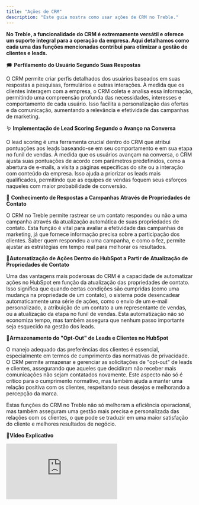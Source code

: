 ```yaml
---
title: "Ações de CRM"
description: "Este guia mostra como usar ações de CRM no Treble."
---
```


**No Treble, a funcionalidade do CRM é extremamente versátil e oferece um suporte integral para a operação da empresa. Aqui detalhamos como cada uma das funções mencionadas contribui para otimizar a gestão de clientes e leads.**

🗯️ **Perfilamento do Usuário Segundo Suas Respostas**

O CRM permite criar perfis detalhados dos usuários baseados em suas respostas a pesquisas, formulários e outras interações. À medida que os clientes interagem com a empresa, o CRM coleta e analisa essa informação, permitindo uma compreensão profunda das necessidades, interesses e comportamento de cada usuário. Isso facilita a personalização das ofertas e da comunicação, aumentando a relevância e efetividade das campanhas de marketing.

🪱 **Implementação de Lead Scoring Segundo o Avanço na Conversa**

O lead scoring é uma ferramenta crucial dentro do CRM que atribui pontuações aos leads baseando-se em seu comportamento e em sua etapa no funil de vendas. À medida que os usuários avançam na conversa, o CRM ajusta suas pontuações de acordo com parâmetros predefinidos, como a abertura de e-mails, a visita a páginas específicas do site ou a interação com conteúdo da empresa. Isso ajuda a priorizar os leads mais qualificados, permitindo que as equipes de vendas foquem seus esforços naqueles com maior probabilidade de conversão.

🍄 **Conhecimento de Respostas a Campanhas Através de Propriedades de Contato**

O CRM no Treble permite rastrear se um contato respondeu ou não a uma campanha através da atualização automática de suas propriedades de contato. Esta função é vital para avaliar a efetividade das campanhas de marketing, já que fornece informação precisa sobre a participação dos clientes. Saber quem respondeu a uma campanha, e como o fez, permite ajustar as estratégias em tempo real para melhorar os resultados.

📒**Automatização de Ações Dentro do HubSpot a Partir de Atualização de Propriedades de Contato**

Uma das vantagens mais poderosas do CRM é a capacidade de automatizar ações no HubSpot em função da atualização das propriedades de contato. Isso significa que quando certas condições são cumpridas (como uma mudança na propriedade de um contato), o sistema pode desencadear automaticamente uma série de ações, como o envio de um e-mail personalizado, a atribuição de um contato a um representante de vendas, ou a atualização da etapa no funil de vendas. Esta automatização não só economiza tempo, mas também assegura que nenhum passo importante seja esquecido na gestão dos leads.

🎈**Armazenamento do "Opt-Out" de Leads e Clientes no HubSpot**

O manejo adequado das preferências dos clientes é essencial, especialmente em termos de cumprimento das normativas de privacidade. O CRM permite armazenar e gerenciar as solicitações de "opt-out" de leads e clientes, assegurando que aqueles que decidiram não receber mais comunicações não sejam contatados novamente. Este aspecto não só é crítico para o cumprimento normativo, mas também ajuda a manter uma relação positiva com os clientes, respeitando seus desejos e melhorando a percepção da marca.

Estas funções do CRM no Treble não só melhoram a eficiência operacional, mas também asseguram uma gestão mais precisa e personalizada das relações com os clientes, o que pode se traduzir em uma maior satisfação do cliente e melhores resultados de negócio.

🥁**Vídeo Explicativo**

<div class="loom-video"><iframe src="https://www.loom.com/embed/f4da420dbd44465ea14ae38fa9bb4e18?sid=ad077c7a-e92f-48c6-94b1-541898df6892" frameborder="0" webkitallowfullscreen mozallowfullscreen allowfullscreen></iframe></div> 